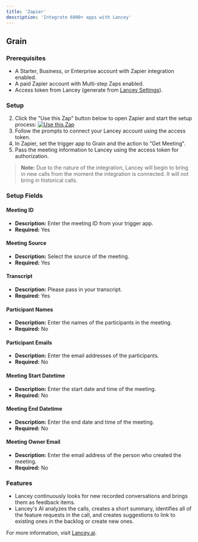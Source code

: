 ```yaml
---
title: 'Zapier'
description: 'Integrate 6000+ apps with Lancey'
---
```

## Grain
### Prerequisites

- A Starter, Business, or Enterprise account with Zapier integration enabled.
- A paid Zapier account with Multi-step Zaps enabled.
- Access token from Lancey (generate from [Lancey Settings](https://app.lancey.ai/settings/access-tokens)).

### Setup

2. Click the "Use this Zap" button below to open Zapier and start the setup process:
   [![Use this Zap](https://path/to/zap-button.png)](https://zapier.com/apps/grain/integrations/lancey/quick-setup)
3. Follow the prompts to connect your Lancey account using the access token.
4. In Zapier, set the trigger app to Grain and the action to "Get Meeting".
5. Pass the meeting information to Lancey using the access token for authorization.

> **Note:** Due to the nature of the integration, Lancey will begin to bring in new calls from the moment the integration is connected. It will not bring in historical calls.

### Setup Fields

#### Meeting ID
- **Description:** Enter the meeting ID from your trigger app.
- **Required:** Yes

#### Meeting Source
- **Description:** Select the source of the meeting.
- **Required:** Yes

#### Transcript
- **Description:** Please pass in your transcript.
- **Required:** Yes

#### Participant Names
- **Description:** Enter the names of the participants in the meeting.
- **Required:** No

#### Participant Emails
- **Description:** Enter the email addresses of the participants.
- **Required:** No

#### Meeting Start Datetime
- **Description:** Enter the start date and time of the meeting.
- **Required:** No

#### Meeting End Datetime
- **Description:** Enter the end date and time of the meeting.
- **Required:** No

#### Meeting Owner Email
- **Description:** Enter the email address of the person who created the meeting.
- **Required:** No

### Features

- Lancey continuously looks for new recorded conversations and brings them as feedback items.
- Lancey's AI analyzes the calls, creates a short summary, identifies all of the feature requests in the call, and creates suggestions to link to existing ones in the backlog or create new ones.

For more information, visit [Lancey.ai](https://www.lancey.ai/).
